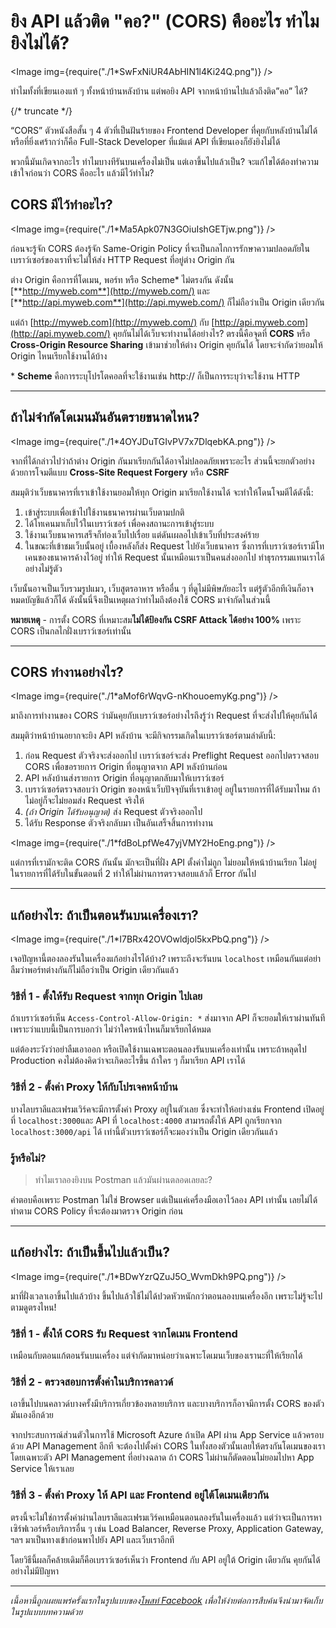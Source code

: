 
# ยิง API แล้วติด "คอ?" (CORS) คืออะไร ทำไมยิงไม่ได้?

<Image img={require("./1*SwFxNiUR4AbHIN1l4Ki24Q.png")} />

ทำไมทั้งที่เขียนเองแท้ ๆ ทั้งหน้าบ้านหลังบ้าน แต่พอยิง API จากหน้าบ้านไปแล้วถึงติด”คอ” ได้?

{/* truncate */}

“CORS” ตัวหนังสือสั้น ๆ 4 ตัวที่เป็นฝันร้ายของ Frontend Developer ที่คุยกับหลังบ้านไม่ได้ หรือที่ยิ่งเศร้ากว่าก็คือ Full-Stack Developer ที่แม้แต่ API ที่เขียนเองก็ยังยิงไม่ได้

พวกนี้มันเกิดจากอะไร ทำไมบางทีรันบนเครื่องไม่เป็น แต่เอาขึ้นไปแล้วเป็น? จะแก้ไขได้ต้องทำความเข้าใจก่อนว่า CORS คืออะไร แล้วมีไว้ทำไม?

## CORS มีไว้ทำอะไร?

<Image img={require("./1*Ma5Apk07N3GOiuIshGETjw.png")} />

ก่อนจะรู้จัก CORS ต้องรู้จัก Same-Origin Policy ที่จะเป็นกลไกการรักษาความปลอดภัยในเบราว์เซอร์ของเราที่จะไม่ให้ส่ง HTTP Request ที่อยู่ต่าง Origin กัน

ต่าง Origin คือการที่โดเมน, พอร์ท หรือ Scheme\* ไม่ตรงกัน ดังนั้น [**http://myweb.com**](http://myweb.com/) และ [**http://api.myweb.com**](http://api.myweb.com/) ก็ไม่ถือว่าเป็น Origin เดียวกัน

แต่ถ้า [http://myweb.com](http://myweb.com/) กับ [http://api.myweb.com](http://api.myweb.com/) คุยกันไม่ได้เว็บจะทำงานได้อย่างไร? ตรงนี้คือจุดที่ **CORS** หรือ **Cross-Origin Resource Sharing** เข้ามาช่วยให้ต่าง Origin คุยกันได้ โดยจะจำกัดว่ายอมให้ Origin ไหนเรียกใช้งานได้บ้าง

\* **Scheme** คือการระบุโปรโตคอลที่จะใช้งานเช่น http:// ก็เป็นการระบุว่าจะใช้งาน HTTP

---

## ถ้าไม่จำกัดโดเมนมันอันตรายขนาดไหน?

<Image img={require("./1*4OYJDuTGIvPV7x7DlqebKA.png")} />

จากที่ได้กล่าวไปว่าถ้าต่าง Origin กันมาเรียกกันได้อาจไม่ปลอดภัยเพราะอะไร ส่วนนี้จะยกตัวอย่างด้วยการโจมตีแบบ **Cross-Site Request Forgery** หรือ **CSRF**

สมมุติว่าเว็บธนาคารที่เราเข้าใช้งานยอมให้ทุก Origin มาเรียกใช้งานได้ จะทำให้โดนโจมตีได้ดังนี้:

1.  เข้าสู่ระบบเพื่อเข้าไปใช้งานธนาคารผ่านเว็บตามปกติ
2.  ได้โทเคนมาเก็บไว้ในเบราว์เซอร์ เพื่อคงสถานะการเข้าสู่ระบบ
3.  ใช้งานเว็บธนาคารเสร็จก็ท่องเว็บไปเรื่อย แต่ดันเผลอไปเข้าเว็บที่ประสงค์ร้าย
4.  ในขณะที่เข้าชมเว็บนั้นอยู่ เบื้องหลังก็ส่ง Request ไปยังเว็บธนาคาร ซึ่งการที่เบราว์เซอร์เรามีโทเคนของธนาคารค้างไว้อยู่ ทำให้ Request นั้นเหมือนเราเป็นคนส่งออกไป ทำธุรกรรมแทนเราได้อย่างไม่รู้ตัว

เว็บนั้นอาจเป็นเว็บรวมรูปแมว, เว็บสูตรอาหาร หรืออื่น ๆ ที่ดูไม่มีพิษภัยอะไร แต่รู้ตัวอีกทีเงินก็อาจหมดบัญชีแล้วก็ได้ ดังนั้นนี่จึงเป็นเหตุผลว่าทำไมถึงต้องใช้ CORS มาจำกัดในส่วนนี้

**หมายเหตุ** - การตั้ง CORS ที่เหมาะสม**ไม่ได้ป้องกัน CSRF Attack ได้อย่าง 100%** เพราะ CORS เป็นกลไกฝั่งเบราว์เซอร์เท่านั้น

---

## CORS ทำงานอย่างไร?

<Image img={require("./1*aMof6rWqvG-nKhouoemyKg.png")} />

มาถึงการทำงานของ CORS ว่ามันคุยกับเบราว์เซอร์อย่างไรถึงรู้ว่า Request ที่จะส่งไปให้คุยกันได้

สมมุติว่าหน้าบ้านอยากจะยิง API หลังบ้าน จะมีกิจกรรมเกิดในเบราว์เซอร์ตามลำดับนี้:

1.  ก่อน Request ตัวจริงจะส่งออกไป เบราว์เซอร์จะส่ง Preflight Request ออกไปตรวจสอบ CORS เพื่อขอรายการ Origin ที่อนุญาตจาก API หลังบ้านก่อน
2.  API หลังบ้านส่งรายการ Origin ที่อนุญาตกลับมาให้เบราว์เซอร์
3.  เบราว์เซอร์ตรวจสอบว่า Origin ของหน้าเว็บปัจจุบันที่เราเข้าอยู่ อยู่ในรายการที่ได้รับมาไหม ถ้าไม่อยู่ก็จะไม่ยอมส่ง Request จริงให้
4.  _(ถ้า Origin ได้รับอนุญาต)_ ส่ง Request ตัวจริงออกไป
5.  ได้รับ Response ตัวจริงกลับมา เป็นอันเสร็จสิ้นการทำงาน

<Image img={require("./1*fdBoLpfWe47yjVMY2HoEng.png")} />

แต่การที่เรามักจะติด CORS กันนั้น มักจะเป็นที่ฝั่ง API ตั้งค่าไม่ถูก ไม่ยอมให้หน้าบ้านเรียก ไม่อยู่ในรายการที่ได้รับในขั้นตอนที่ 2 ทำให้ไม่ผ่านการตรวจสอบแล้วก็ Error กันไป

---

## แก้อย่างไร: ถ้าเป็นตอนรันบนเครื่องเรา?

<Image img={require("./1*I7BRx42OVOwldjol5kxPbQ.png")} />

เจอปัญหานี้ตองลองรันในเครื่องแก้อย่างไรได้บ้าง? เพราะถึงจะรันบน `localhost` เหมือนกันแต่อย่าลืมว่าพอร์ทต่างกันก็ไม่ถือว่าเป็น Origin เดียวกันแล้ว

### วิธีที่ 1 - ตั้งให้รับ Request จากทุก Origin ไปเลย

ถ้าเบราว์เซอร์เห็น `Access-Control-Allow-Origin: *` ส่งมาจาก API ก็จะยอมให้เราผ่านทันที เพราะว่าแบบนี้เป็นการบอกว่า ไม่ว่าใครหน้าไหนก็มาเรียกได้หมด

แต่ต้องระวังว่าอย่าลืมเอาออก หรือเปิดใช้งานเฉพาะตอนลองรันบนเครื่องเท่านั้น เพราะถ้าหลุดไป Production คงไม่ต้องคิดว่าจะเกิดอะไรขึ้น ถ้าใคร ๆ ก็มาเรียก API เราได้

### วิธีที่ 2 - ตั้งค่า Proxy ให้กับโปรเจคหน้าบ้าน

บางไลบราลีและเฟรมเวิร์คจะมีการตั้งค่า Proxy อยู่ในตัวเลย ซึ่งจะทำให้อย่างเช่น Frontend เปิดอยู่ที่ `localhost:3000`และ API ที่ `localhost:4000` สามารถตั้งให้ API ถูกเรียกจาก `localhost:3000/api` ได้ เท่านี้ตัวเบราว์เซอร์ก็จะมองว่าเป็น Origin เดียวกันแล้ว

### รู้หรือไม่?

> ทำไมเราลองยิงบน Postman แล้วมันผ่านตลอดเลยละ?

คำตอบคือเพราะ Postman ไม่ใช่ Browser แต่เป็นแค่เครื่องมือเอาไว้ลอง API เท่านั้น เลยไม่ได้ทำตาม CORS Policy ที่จะต้องมาตรวจ Origin ก่อน

---

## แก้อย่างไร: ถ้าเป็นขึ้นไปแล้วเป็น?

<Image img={require("./1*BDwYzrQZuJ5O_WvmDkh9PQ.png")} />

มาที่ฝั่งเวลาเอาขึ้นไปแล้วบ้าง ขึ้นไปแล้วใช้ไม่ได้ปวดหัวหนักกว่าตอนลองบนเครื่องอึก เพราะไม่รู้จะไปตามดูตรงไหน!

### วิธีที่ 1 - ตั้งให้ CORS รับ Request จากโดเมน Frontend

เหมือนกับตอนแก้ตอนรันบนเครื่อง แต่จำกัดมาหน่อยว่าเฉพาะโดเมนเว็บของเรานะที่ให้เรียกได้

### วิธีที่ 2 - ตรวจสอบการตั้งค่าในบริการคลาวด์

เอาขึ้นไปบนคลาวด์บางครั้งมีบริการเกี่ยวข้องหลายบริการ และบางบริการก็อาจมีการตั้ง CORS ของตัวมันเองอีกด้วย

จากประสบการณ์ส่วนตัวในการใช้ Microsoft Azure ถ้าเปิด API ผ่าน App Service แล้วครอบด้วย API Management อีกที จะต้องไปตั้งค่า CORS ในทั้งสองตัวนั้นเลยให้ตรงกันโดเมนของเรา โดยเฉพาะตัว API Management ที่อย่างฉลาด ถ้า CORS ไม่ผ่านก็ตัดตอนไม่ยอมไปหา App Service ให้เราเลย

### วิธีที่ 3 - ตั้งค่า Proxy ให้ API และ Frontend อยู่ใต้โดเมนเดียวกัน

ตรงนี้จะไม่ใช่การตั้งค่าผ่านไลบราลีและเฟรมเวิร์คเหมือนตอนลองรันในเครื่องแล้ว แต่ว่าจะเป็นการหาเซิร์ฟเวอร์หรือบริการอื่น ๆ เช่น Load Balancer, Reverse Proxy, Application Gateway, ฯลฯ มาเป็นทางเข้าก่อนพาไปยัง API และเว็บเราอีกที

โดยวิธีนี้ผลก็คล้ายเดิมก็คือเบราว์เซอร์เห็นว่า Frontend กับ API อยู่ใต้ Origin เดียวกัน คุยกันได้อย่างไม่มีปัญหา

---

_เนื้อหานี้ถูกเผยแพร่ครั้งแรกในรูปแบบของ_[_โพสท์ Facebook_](https://www.facebook.com/devesitory/posts/pfbid02H4y3JaBw7WJV32NLkBtzVJkLTpnL28iqj1YGawraoK4vz99Zo9aWNhrefEcFC7hil) _เพื่อให้ง่ายต่อการสืบค้นจึงนำมาจัดเก็บในรูปแบบบทความด้วย_
